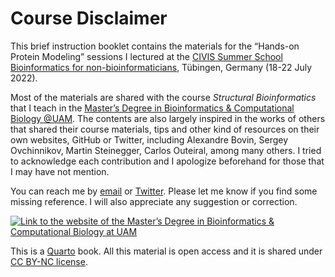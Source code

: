 
# Course Disclaimer

This brief instruction booklet contains the materials for the "Hands-on Protein Modeling" sessions I lectured at the [CIVIS Summer School Bioinformatics for non-bioinformaticians](https://civis.eu/en/civis-courses/bioinformatics-for-non-bioinformaticians-computational-analyses-in-health-and-life-sciences), Tübingen, Germany (18-22 July 2022).

Most of the materials are shared with the course *Structural Bioinformatics* that I teach in the [Master's Degree in Bioinformatics & Computational Biology \@UAM](https://www-uam-es.translate.goog/Medicina/MasterBioinformaticaBiologiaComputacional/1446820907497.htm?language=es&nodepath=M?ster+Universitario+en+Bioinform?tica+y+Biolog?a+Computacional&_x_tr_sl=es&_x_tr_tl=en&_x_tr_hl=es&_x_tr_pto=wapp). The contents are also largely inspired in the works of others that shared their course materials, tips and other kind of resources on their own websites, GitHub or Twitter, including Alexandre Bovin, Sergey Ovchinnikov, Martin Steinegger, Carlos Outeiral, among many others. I tried to acknowledge each contribution and I apologize beforehand for those that I may have not mention.

You can reach me by [email](mailto::modesto.redrejo@uam.es) or [Twitter](https://twitter.com/mredrejo "Twitter"). Please let me know if you find some missing reference. I will also appreciate any suggestion or correction.

[![Link to the website of the Master's Degree in Bioinformatics & Computational Biology at UAM](pics/QR_master.png "Master's Degree in Bioinformatics & Computational Biology")](https://www-uam-es.translate.goog/Medicina/MasterBioinformaticaBiologiaComputacional/1446820907497.htm?language=es&nodepath=M?ster+Universitario+en+Bioinform?tica+y+Biolog?a+Computacional&_x_tr_sl=es&_x_tr_tl=en&_x_tr_hl=es&_x_tr_pto=wapp)

This is a [Quarto](https://quarto.org/docs/books "Quarto") book. All this material is open access and it is shared under [CC BY-NC license](https://creativecommons.org/licenses/by-nc/2.0/ "CC BY-NC license").
